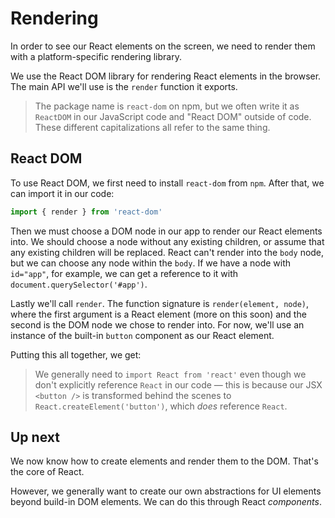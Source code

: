 
# Rendering

In order to see our React elements on the screen, we need to render them with a platform-specific rendering library.

We use the React DOM library for rendering React elements in the browser. The main API we'll use is the `render` function it exports.

> The package name is `react-dom` on npm, but we often write it as `ReactDOM` in our JavaScript code and "React DOM" outside of code. These different capitalizations all refer to the same thing.

## React DOM

To use React DOM, we first need to install `react-dom` from `npm`. After that, we can import it in our code:

```js
import { render } from 'react-dom'
```

Then we must choose a DOM node in our app to render our React elements into. We should choose a node without any existing children, or assume that any existing children will be replaced. React can't render into the `body` node, but we can choose any node within the `body`. If we have a node with `id="app"`, for example, we can get a reference to it with `document.querySelector('#app')`.

Lastly we'll call `render`. The function signature is `render(element, node)`, where the first argument is a React element (more on this soon) and the second is the DOM node we chose to render into. For now, we'll use an instance of the built-in `button` component as our React element.

Putting this all together, we get:

<Example code={reactDom} />

> We generally need to `import React from 'react'` even though we don't explicitly reference `React` in our code — this is because our JSX `<button />` is transformed behind the scenes to `React.createElement('button')`, which _does_ reference `React`.

## Up next

We now know how to create elements and render them to the DOM. That's the core of React.

However, we generally want to create our own abstractions for UI elements beyond build-in DOM elements. We can do this through React _components_.
